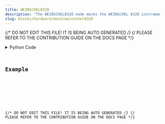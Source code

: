 ```yaml
---
title: WEINSCHEL8320
description: "The WEINSCHEL8320 node mocks the WEINSCHEL 8320 instrument, which attenuates the input signal."
slug: blocks/hardware/mock/weinschel8320
---
```


{/* DO NOT EDIT THIS FILE! IT IS BEING AUTO GENERATED */}
{/* PLEASE REFER TO THE CONTRIBUTION GUIDE ON THE DOCS PAGE */}


<PythonDocsDisplay docstring={docstring} />
<details>
<summary>Python Code</summary>



<Code code={pythonCode} lang="py" wrap theme="dracula" />

[Find this Flojoy Block on GitHub](https://github.com/flojoy-ai/blocks/blob/main/blocks/HARDWARE/MOCK/WEINSCHEL8320/WEINSCHEL8320.py)

</details>

## Example


<GetHelpWidget />


<AppDisplay app={app} blockName="WEINSCHEL8320" client:visible />


<Example />

{/* DO NOT EDIT THIS FILE! IT IS BEING AUTO GENERATED */}
{/* PLEASE REFER TO THE CONTRIBUTION GUIDE ON THE DOCS PAGE */}
